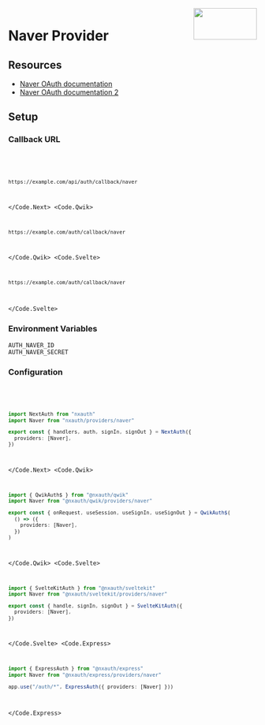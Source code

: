 
<img align="right" src="/img/providers/naver.svg" height="64" width="128" />

# Naver Provider

## Resources

- [Naver OAuth documentation](https://developers.naver.com/docs/login/overview/overview.md)
- [Naver OAuth documentation 2](https://developers.naver.com/docs/login/api/api.md)

## Setup

### Callback URL

<Code>
  <Code.Next>

```bash
https://example.com/api/auth/callback/naver
```

  </Code.Next>
  <Code.Qwik>

```bash
https://example.com/auth/callback/naver
```

  </Code.Qwik>
  <Code.Svelte>

```bash
https://example.com/auth/callback/naver
```

  </Code.Svelte>
</Code>

### Environment Variables

```
AUTH_NAVER_ID
AUTH_NAVER_SECRET
```

### Configuration

<Code>
  <Code.Next>

```ts filename="/auth.ts"
import NextAuth from "nxauth"
import Naver from "nxauth/providers/naver"

export const { handlers, auth, signIn, signOut } = NextAuth({
  providers: [Naver],
})
```

  </Code.Next>
  <Code.Qwik>
  
```ts filename="/src/routes/plugin@nxauth.ts"
import { QwikAuth$ } from "@nxauth/qwik"
import Naver from "@nxauth/qwik/providers/naver"

export const { onRequest, useSession, useSignIn, useSignOut } = QwikAuth$(
  () => ({
    providers: [Naver],
  })
)
```

  </Code.Qwik>
  <Code.Svelte>

```ts filename="/src/auth.ts"
import { SvelteKitAuth } from "@nxauth/sveltekit"
import Naver from "@nxauth/sveltekit/providers/naver"

export const { handle, signIn, signOut } = SvelteKitAuth({
  providers: [Naver],
})
```

  </Code.Svelte>
  <Code.Express>

```ts filename="/src/app.ts"
import { ExpressAuth } from "@nxauth/express"
import Naver from "@nxauth/express/providers/naver"

app.use("/auth/*", ExpressAuth({ providers: [Naver] }))
```

  </Code.Express>
</Code>
